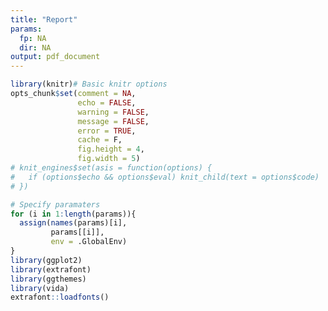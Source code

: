 ```yaml
---
title: "Report"
params:
  fp: NA
  dir: NA
output: pdf_document
---
```


```r
library(knitr)# Basic knitr options
opts_chunk$set(comment = NA, 
               echo = FALSE, 
               warning = FALSE, 
               message = FALSE, 
               error = TRUE, 
               cache = F,
               fig.height = 4,
               fig.width = 5)
# knit_engines$set(asis = function(options) {
#   if (options$echo && options$eval) knit_child(text = options$code)
# })
```


```r
# Specify paramaters
for (i in 1:length(params)){
  assign(names(params)[i],
         params[[i]],
         env = .GlobalEnv)
}
library(ggplot2)
library(extrafont)
library(ggthemes)
library(vida)
extrafont::loadfonts()
```
